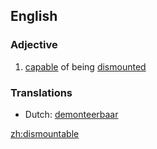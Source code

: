 ==English==

===Adjective===
{{infl|en|adjective}}

# [[capable]] of being [[dismounted]]

===Translations===
{{rfc-level|Translations at L3+ (AutoFormat would have corrected level of Translations)}}
* Dutch: [[demonteerbaar]]

[[zh:dismountable]]